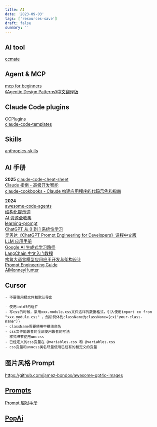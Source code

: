 ```yaml
---
title: AI
date: '2023-09-03'
tags: ['resources-save']
draft: false
summary: ''
---
```


<TOCInlineWithSticky toc={props.toc} />

## AI tool

[ccmate](https://randynamic.org/ccmate)

## Agent & MCP

[mcp for beginners](https://github.com/microsoft/mcp-for-beginners/blob/main/translations/zh/README.md)  
[《Agentic Design Patterns》中文翻译版](https://github.com/ginobefun/agentic-design-patterns-cn)

## Claude Code plugins

[CCPlugins](https://github.com/brennercruvinel/CCPlugins)  
[claude-code-templates](https://github.com/davila7/claude-code-templates)

## Skills

[anthropics-skills](https://github.com/anthropics/skills/tree/main)

## AI 手册

**2025**
[claude-code-cheat-sheet](https://github.com/Njengah/claude-code-cheat-sheet)  
[Claude 指南 - 高级开发智能](https://github.com/karminski/claude-code-guide-study)  
[claude-cookbooks - Claude 构建应用程序的代码示例和指南](https://github.com/anthropics/claude-cookbooks)

**2024**  
[awesome-code-agents](https://github.com/sorrycc/awesome-code-agents/blob/master/README.zh-CN.md)  
[结构化提示词](https://langgptai.feishu.cn/wiki/RXdbwRyASiShtDky381ciwFEnpe?__readwiseLocation=)  
[AI 资源全收集](https://we-mobius.notion.site/AI-ae3f86611e9f49b5849461b4c24af4fc)  
[learning-prompt](https://learningprompt.wiki/)  
[ChatGPT 从 0 到 1 系统性学习](https://gptdoc.sparkai.chat/)  
[吴恩达《ChatGPT Prompt Engineering for Developers》课程中文版](https://github.com/datawhalechina/prompt-engineering-for-developers)  
[LLM 应用手册](https://aigc.phodal.com/prompt-understand.html)  
[Google AI 生成式学习路径](https://www.cloudskillsboost.google/journeys/118)  
[LangChain 中文入门教程](https://liaokong.gitbook.io/llm-kai-fa-jiao-cheng)  
[构筑大语言模型应用应用开发与架构设计](https://aigc.phodal.com/prelude.html)  
[Prompt Engineering Guide](https://www.promptingguide.ai/)  
[AiMonneyHunter](https://github.com/bleedline/aimoneyhunter)

## Cursor

```
- 不要使用桶文件和默认导出
```

```
- 使用antd5的组件
- 写css的时候，采用xxx.module.css文件这样的数据格式，引入使用import cx from "xxx.module.css" ，然后具体到className为className={cx("your-class-name")}
- className需要使用中横线命名
- css文件能嵌套的全部使用嵌套的写法
- 样式细节使用unocss
- 已经定义的css变量在 @variables.css 和 @variables.css
- css变量和unocss类名尽量使用已经有的和定义的变量
```

## 图片风格 Prompt

https://github.com/jamez-bondos/awesome-gpt4o-images

## [Prompts](/blog/resources-save/prompts)

[Prompt 越狱手册](https://github.com/Acmesec/PromptJailbreakManual/)

## [PopAi](/blog/resources-save/PopAi)

